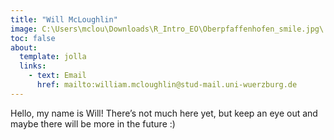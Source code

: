```yaml
---
title: "Will McLoughlin"
image: C:\Users\mclou\Downloads\R_Intro_EO\Oberpfaffenhofen_smile.jpg\
toc: false
about: 
  template: jolla
  links:
    - text: Email
      href: mailto:william.mcloughlin@stud-mail.uni-wuerzburg.de
---
```


Hello, my name is Will! There's not much here yet, but keep an eye out and maybe there will be more in the future :)

